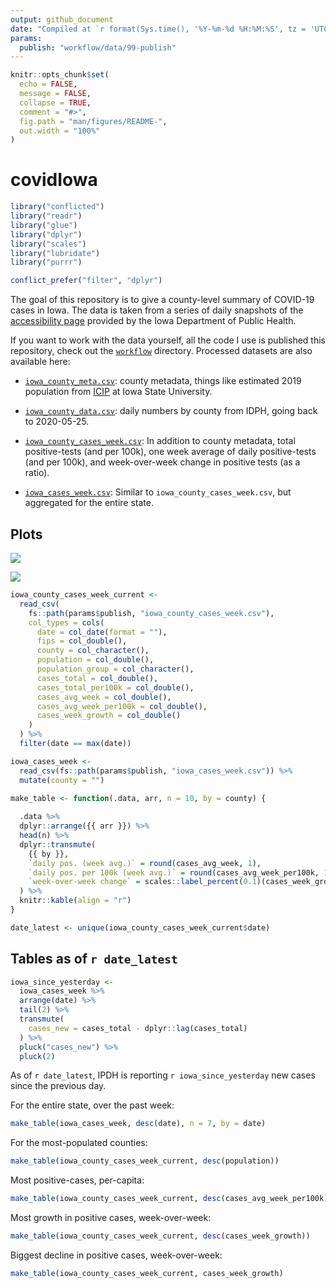 ```yaml
---
output: github_document
date: "Compiled at `r format(Sys.time(), '%Y-%m-%d %H:%M:%S', tz = 'UTC')` UTC"
params:
  publish: "workflow/data/99-publish"
---
```


<!-- README.md is generated from README.Rmd. Please edit that file -->

```r
knitr::opts_chunk$set(
  echo = FALSE,
  message = FALSE,
  collapse = TRUE,
  comment = "#>",
  fig.path = "man/figures/README-",
  out.width = "100%"
)
```

# covidIowa

```r
library("conflicted")
library("readr")
library("glue")
library("dplyr")
library("scales")
library("lubridate")
library("purrr")

conflict_prefer("filter", "dplyr")
```
<!-- badges: start -->
<!-- badges: end -->

The goal of this repository is to give a county-level summary of COVID-19 cases in Iowa. 
The data is taken from a series of daily snapshots of the [accessibility page](https://coronavirus.iowa.gov/pages/access) provided by the Iowa Department of Public Health.

If you want to work with the data yourself, all the code I use is published this repository, check out the [`workflow`](workflow) directory. 
Processed datasets are also available here:

- [`iowa_county_meta.csv`](https://raw.githubusercontent.com/ijlyttle/covidIowa/master/workflow/data/99-publish/iowa_county_meta.csv): county metadata, things like estimated 2019 population from [ICIP](https://www.icip.iastate.edu/tables/population/counties-estimates) at Iowa State University. 

- [`iowa_county_data.csv`](https://raw.githubusercontent.com/ijlyttle/covidIowa/master/workflow/data/99-publish/iowa_county_data.csv): daily numbers by county from IDPH, going back to 2020-05-25.

- [`iowa_county_cases_week.csv`](https://raw.githubusercontent.com/ijlyttle/covidIowa/master/workflow/data/99-publish/iowa_county_data.csv): In addition to county metadata, total positive-tests (and per 100k), one week average of daily positive-tests (and per 100k), and week-over-week change in positive tests (as a ratio).

- [`iowa_cases_week.csv`](https://raw.githubusercontent.com/ijlyttle/covidIowa/master/workflow/data/99-publish/iowa_cases_week.csv): Similar to `iowa_county_cases_week.csv`, but aggregated for the entire state.

## Plots

![](workflow/data/99-publish/iowa_cases.png)

![](workflow/data/99-publish/iowa_change.png)
```r
iowa_county_cases_week_current <- 
  read_csv(
    fs::path(params$publish, "iowa_county_cases_week.csv"), 
    col_types = cols(
      date = col_date(format = ""),
      fips = col_double(),
      county = col_character(),
      population = col_double(),
      population_group = col_character(),
      cases_total = col_double(),
      cases_total_per100k = col_double(),
      cases_avg_week = col_double(),
      cases_avg_week_per100k = col_double(),
      cases_week_growth = col_double()
    )
  ) %>%
  filter(date == max(date))
```

```r
iowa_cases_week <- 
  read_csv(fs::path(params$publish, "iowa_cases_week.csv")) %>%
  mutate(county = "")
```

```r
make_table <- function(.data, arr, n = 10, by = county) {
  
  .data %>%
  dplyr::arrange({{ arr }}) %>%
  head(n) %>%
  dplyr::transmute(
    {{ by }}, 
    `daily pos. (week avg.)` = round(cases_avg_week, 1),
    `daily pos. per 100k (week avg.)` = round(cases_avg_week_per100k, 1),
    `week-over-week change` = scales::label_percent(0.1)(cases_week_growth)
  ) %>%
  knitr::kable(align = "r")
}
```

```r
date_latest <- unique(iowa_county_cases_week_current$date)
```

## Tables as of `r date_latest`

```r
iowa_since_yesterday <- 
  iowa_cases_week %>%
  arrange(date) %>%
  tail(2) %>%
  transmute(
    cases_new = cases_total - dplyr::lag(cases_total)
  ) %>%
  pluck("cases_new") %>%
  pluck(2)
```


As of `r date_latest`, IPDH is reporting `r iowa_since_yesterday` new cases since the previous day. 

For the entire state, over the past week: 

```r
make_table(iowa_cases_week, desc(date), n = 7, by = date)
```

For the most-populated counties:

```r
make_table(iowa_county_cases_week_current, desc(population))
```

Most positive-cases, per-capita:

```r
make_table(iowa_county_cases_week_current, desc(cases_avg_week_per100k))
```

Most growth in positive cases, week-over-week:

```r
make_table(iowa_county_cases_week_current, desc(cases_week_growth))
```

Biggest decline in positive cases, week-over-week:

```r
make_table(iowa_county_cases_week_current, cases_week_growth)
```
